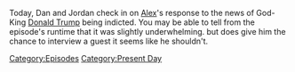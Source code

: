 {{DEFAULTSORT:
    #_EPISODE_0791:March 30-31, 2023
}}{{Episode
    | title             = March 30-31, 2023
    | caption           = Listen to this episode on [https://knowledgefight.libsyn.com/791-march-30-31-2023 Libsyn] [https://open.spotify.com/episode/2Sr9X74md5hquziqFdoIXZ Spotify], Read the [[Transcript/791: March 30-31, 2023|Unofficial Transcript]], View discussion on [https://reddit.com/12a8t2a Reddit]
    | episodeNumber     = 791
    | length            = 00:56:12
    | airDate           = April 3, 2023
    | coverageStartDate = March 30, 2023
    | coverageEndDate   = March 31, 2023
    | episodeType       = [[:Category:Present Day|Present Day]]
    | appearance        = [[Alan Dershowitz]], [[Robert Barnes]], [[Donald Trump]]
    | previousEpisode   = [[790: March 27-28, 2023]]
    | nextEpisode       = [[792: Chatting With Jeff Sharlet]]
}}

{{Stub}}

Today, Dan and Jordan check in on [[Alex Jones|Alex]]'s response to the news of God-King [[Donald Trump]] being indicted.  You may be able to tell from the episode's runtime that it was slightly underwhelming. but does give him the chance to interview a guest it seems like he shouldn't.

[[Category:Episodes]]
[[Category:Present Day]]

